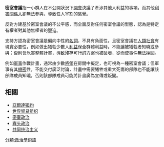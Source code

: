 {{Unreferenced|time=2017-08-28T20:00:45+00:00}}
'''密室會議'''指一小群人在不公開狀況下[[開會|開會]]決議了牽涉其他人利益的事項，而其他[[利害關係人|利害關係人]]卻無法參與，導致任人宰割的感覺。

反對方建基於密室會議的不公平感，而全面反對任何密室會議的型態，認為是特定有權者對其他無權者的壓迫。

支持方認為密室會議是偏向中性的[[名詞|名詞]]，不具有負面性，且密室會議在[[人類社會|人類社會]]有現實必要性，例如做出犧牲少數人[[利益|利益]]保全群體利益時，不能讓被犧牲者知曉或參與；否則會危害整體計畫，導致殘存可行的方案也被破壞，從而使事件無法挽回。

例如[[軍事|軍事]]作戰計畫，通常由少數[[將領|將領]]在房間中擬定，也可視為一種密室會議；但軍事有其[[機密|機密]]性，不能交付廣泛討論，計畫中需要犧牲或重大死傷的部隊也不能讓該部隊成員知曉，否則該部隊成員可能將計畫廣為宣傳或叛變。

==相關==
*[[雅尔塔会议|亞爾達密約]]
*[[世界贸易组织|世界贸易组织]]
*[[密室政治|密室政治]]
*[[寡头政治|寡头政治]]
*[[共同统治主义|共同统治主义]]



[[分類:政治學術語|分類:政治學術語]]